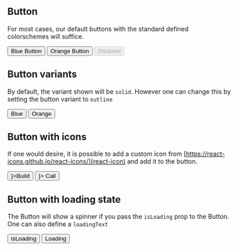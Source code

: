 
<Meta title="Forms/Button" component={Button} />

## Button

For most cases, our default buttons with the standard defined colorschemes will suffice.

<Preview>
  <Story name="Default">
    <HStack>
      <Button colorScheme="blue">Blue Button</Button>
      <Button colorScheme="orange">Orange Button</Button>
      <Button disabled>Disabled</Button>
    </HStack>
  </Story>
</Preview>

## Button variants

By default, the variant shown will be `solid`. However one can change this by setting the button variant to `outline`

<Preview>
  <Story name="Variants">
    <HStack>
      <Button variant="outline">Blue</Button>
      <Button variant="outline" colorScheme="orange">
        Orange
      </Button>
    </HStack>
  </Story>
</Preview>

## Button with icons

If one would desire, it is possible to add a custom icon from [https://react-icons.github.io/react-icons/](react-icon)
and add it to the button.

<Preview>
  <Story name="Button with icon">
    <HStack>
      <Button leftIcon={<MdBuild />}>Build</Button>
      <Button colorScheme="orange" rightIcon={<MdCall />}>
        Call
      </Button>
    </HStack>
  </Story>
</Preview>

## Button with loading state

The Button will show a spinner if you pass the `isLoading` prop to the Button. One can also define a `loadingText`

<Preview>
  <Story name="Loading button">
    <HStack>
      <Button isLoading>isLoading</Button>
      <Button colorScheme="orange" isLoading loadingText="Loading...">
        Loading
      </Button>
    </HStack>
  </Story>
</Preview>

<ArgsTable of={Button} />
